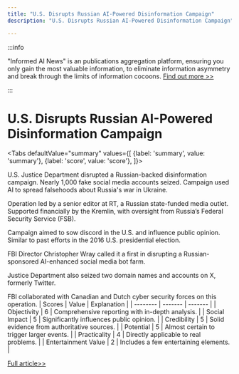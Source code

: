 ```yaml
---
title: "U.S. Disrupts Russian AI-Powered Disinformation Campaign"
description: "U.S. Disrupts Russian AI-Powered Disinformation Campaign"

---
```



:::info

"Informed AI News" is an publications aggregation platform, ensuring you only gain the most valuable information, to eliminate information asymmetry and break through the limits of information cocoons.  [Find out more >>](/)

:::

# U.S. Disrupts Russian AI-Powered Disinformation Campaign


<Tabs
	defaultValue="summary"
	values={[
	{label: 'summary', value: 'summary'},
	{label: 'score', value: 'score'},
]}>
<TabItem value="summary">


U.S. Justice Department disrupted a Russian-backed disinformation campaign. Nearly 1,000 fake social media accounts seized. Campaign used AI to spread falsehoods about Russia's war in Ukraine.

Operation led by a senior editor at RT, a Russian state-funded media outlet. Supported financially by the Kremlin, with oversight from Russia’s Federal Security Service (FSB).

Campaign aimed to sow discord in the U.S. and influence public opinion. Similar to past efforts in the 2016 U.S. presidential election.

FBI Director Christopher Wray called it a first in disrupting a Russian-sponsored AI-enhanced social media bot farm.

Justice Department also seized two domain names and accounts on X, formerly Twitter.

FBI collaborated with Canadian and Dutch cyber security forces on this operation.
</TabItem>
<TabItem value="score">
	| Scores     | Value   | Explanation |
	| -------- | ------- | ------- |
	| Objectivity  | 6    | Comprehensive reporting with in-depth analysis.    |
	| Social Impact | 5     | Significantly influences public opinion.    |
	| Credibility    | 5    | Solid evidence from authoritative sources.    |
	| Potential    | 5    | Almost certain to trigger larger events.    |
	| Practicality    | 4    | Directly applicable to real problems.    |
	| Entertainment Value    | 2    | Includes a few entertaining elements.    |
</TabItem>
</Tabs>

[Full article>>](https://apnews.com/article/russia-disinformation-fbi-justice-department-50910729878377c0bf64a916983dbe44)
